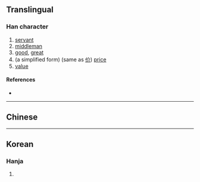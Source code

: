 {{character info}}
==Translingual==

===Han character===
{{Han char|rn=9|rad=人|as=07|sn=9|four=|canj=OIT|ids=⿰亻戒}}

# [[servant]]
# [[middleman]]
# [[good]], [[great]]
# (a simplified form) (same as [[价]]) [[price]]
# [[value]]

====References====
* {{Han ref|kx=0103.120|dkj=00638|hdz=10156.120|uh=3458|ud=13400}}

----

==Chinese==
{{zh-see|价|v}}

----

==Korean==

===Hanja===
{{ko-hanja|hangeul=개|rv=gae|mr=kae|y=kay|eumhun=착하다|ehrv=chakada|ehmr=ch'akhada|ehy=chakhata}}

# {{rfdef|ko|sort=人07}}